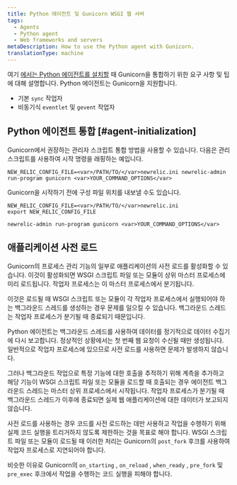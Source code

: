 ```yaml
---
title: Python 에이전트 및 Gunicorn WSGI 웹 서버
tags:
  - Agents
  - Python agent
  - Web frameworks and servers
metaDescription: How to use the Python agent with Gunicorn.
translationType: machine
---
```


여기 [에서는 Python 에이전트를 설치할](/docs/agents/python-agent/installation-configuration/python-agent-installation) 때 Gunicorn을 통합하기 위한 요구 사항 및 팁에 대해 설명합니다. Python 에이전트는 Gunicorn을 지원합니다.

* 기본 `sync` 작업자
* 비동기식 `eventlet` 및 `gevent` 작업자

## Python 에이전트 통합 [#agent-initialization]

Gunicorn에서 권장하는 관리자 스크립트 통합 방법을 사용할 수 있습니다. 다음은 관리 스크립트를 사용하여 시작 명령을 래핑하는 예입니다.

```
NEW_RELIC_CONFIG_FILE=<var>/PATH/TO/</var>newrelic.ini newrelic-admin run-program gunicorn <var>YOUR_COMMAND_OPTIONS</var>
```

Gunicorn을 시작하기 전에 구성 파일 위치를 내보낼 수도 있습니다.

```
NEW_RELIC_CONFIG_FILE=<var>/PATH/TO/</var>newrelic.ini
export NEW_RELIC_CONFIG_FILE

newrelic-admin run-program gunicorn <var>YOUR_COMMAND_OPTIONS</var>
```

## 애플리케이션 사전 로드

Gunicorn의 프로세스 관리 기능의 일부로 애플리케이션의 사전 로드를 활성화할 수 있습니다. 이것이 활성화되면 WSGI 스크립트 파일 또는 모듈이 상위 마스터 프로세스에 미리 로드됩니다. 작업자 프로세스는 이 마스터 프로세스에서 분기됩니다.

이것은 로드될 때 WSGI 스크립트 또는 모듈이 각 작업자 프로세스에서 실행되어야 하는 백그라운드 스레드를 생성하는 경우 문제를 일으킬 수 있습니다. 백그라운드 스레드는 작업자 프로세스가 분기될 때 종료되기 때문입니다.

Python 에이전트는 백그라운드 스레드를 사용하여 데이터를 정기적으로 데이터 수집기에 다시 보고합니다. 정상적인 상황에서는 첫 번째 웹 요청이 수신될 때만 생성됩니다. 일반적으로 작업자 프로세스에 있으므로 사전 로드를 사용하면 문제가 발생하지 않습니다.

그러나 백그라운드 작업으로 특정 기능에 대한 호출을 추적하기 위해 계측을 추가하고 해당 기능이 WSGI 스크립트 파일 또는 모듈을 로드할 때 호출되는 경우 에이전트 백그라운드 스레드는 마스터 상위 프로세스에서 시작됩니다. 작업자 프로세스가 분기될 때 백그라운드 스레드가 이후에 종료되면 실제 웹 애플리케이션에 대한 데이터가 보고되지 않습니다.

사전 로드를 사용하는 경우 코드를 사전 로드하는 데만 사용하고 작업을 수행하기 위해 실제 코드 실행을 트리거하지 않도록 제한하는 것을 목표로 해야 합니다. WSGI 스크립트 파일 또는 모듈이 로드될 때 이러한 처리는 Gunicorn의 `post_fork` 후크를 사용하여 작업자 프로세스로 지연되어야 합니다.

비슷한 이유로 Gunicorn의 `on_starting` , `on_reload` , `when_ready` , `pre_fork` 및 `pre_exec` 후크에서 작업을 수행하는 코드 실행을 피해야 합니다.